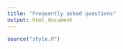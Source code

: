 ```yaml
---
title: "Frequently asked questions"
output: html_document
---
```


```r
source("style.R")
```
